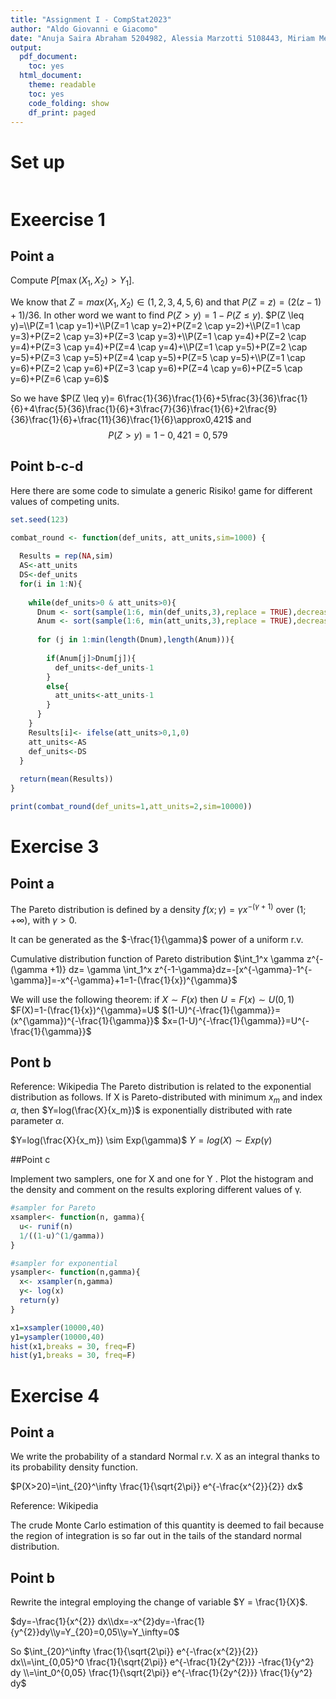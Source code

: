 ```yaml
---
title: "Assignment I - CompStat2023"
author: "Aldo Giovanni e Giacomo"
date: "Anuja Saira Abraham 5204982, Alessia Marzotti 5108443, Miriam Mercuri 5207057"
output:
  pdf_document:
    toc: yes
  html_document:
    theme: readable
    toc: yes
    code_folding: show
    df_print: paged
---
```


# Set up

```r

```


# Exeercise 1

## Point a

Compute $P [\max(X_1, X_2) > Y_1]$.

We know that $Z=max(X_1,X_2) \in (1,2,3,4,5,6)$ and that $P(Z=z)=(2(z-1)+1)/36$.
In other word we want to find $P(Z>y)=1-P(Z \leq y)$.
$P(Z \leq y)=\\P(Z=1 \cap y=1)+\\P(Z=1 \cap y=2)+P(Z=2 \cap y=2)+\\P(Z=1 \cap y=3)+P(Z=2 \cap y=3)+P(Z=3 \cap y=3)+\\P(Z=1 \cap y=4)+P(Z=2 \cap y=4)+P(Z=3 \cap y=4)+P(Z=4 \cap y=4)+\\P(Z=1 \cap y=5)+P(Z=2 \cap y=5)+P(Z=3 \cap y=5)+P(Z=4 \cap y=5)+P(Z=5 \cap y=5)+\\P(Z=1 \cap y=6)+P(Z=2 \cap y=6)+P(Z=3 \cap y=6)+P(Z=4 \cap y=6)+P(Z=5 \cap y=6)+P(Z=6 \cap y=6)$

So we have $P(Z \leq y)= 6\frac{1}{36}\frac{1}{6}+5\frac{3}{36}\frac{1}{6}+4\frac{5}{36}\frac{1}{6}+3\frac{7}{36}\frac{1}{6}+2\frac{9}{36}\frac{1}{6}+\frac{11}{36}\frac{1}{6}\approx0,421$
and $$P(Z>y)=1 - 0,421=0,579$$

## Point b-c-d

Here there are some code to simulate a generic Risiko! game for different values of competing units.
```r
set.seed(123)

combat_round <- function(def_units, att_units,sim=1000) {
  
  Results = rep(NA,sim)
  AS<-att_units
  DS<-def_units
  for(i in 1:N){
    
    while(def_units>0 & att_units>0){
      Dnum <- sort(sample(1:6, min(def_units,3),replace = TRUE),decreasing = T)
      Anum <- sort(sample(1:6, min(att_units,3),replace = TRUE),decreasing = T)
      
      for (j in 1:min(length(Dnum),length(Anum))){
        
        if(Anum[j]>Dnum[j]){
          def_units<-def_units-1
        }
        else{
          att_units<-att_units-1
        }
      }
    }
    Results[i]<- ifelse(att_units>0,1,0)
    att_units<-AS
    def_units<-DS
  }
  
  return(mean(Results))
}
```

```r
print(combat_round(def_units=1,att_units=2,sim=10000))
```


# Exercise 3

## Point a

The Pareto distribution is defined by a density $f(x;\gamma)=\gamma x^{-(\gamma +1)}$ over $(1;+\infty)$, with $\gamma >0$.

It can be generated as the $-\frac{1}{\gamma}$ power of a uniform r.v. 

Cumulative distribution function of Pareto distribution $\int_1^x \gamma z^{-(\gamma +1)} dz= \gamma \int_1^x z^{-1-\gamma}dz=-[x^{-\gamma}-1^{-\gamma}]=-x^{-\gamma}+1=1-(\frac{1}{x})^{\gamma}$

We will use the following theorem:
if $X \sim F(x)$ then $U=F(x) \sim U(0,1)$
$F(X)=1-(\frac{1}{x})^{\gamma}=U$ $(1-U)^{-\frac{1}{\gamma}}=(x^{\gamma})^{-\frac{1}{\gamma}}$
$x=(1-U)^{-\frac{1}{\gamma}}=U^{-\frac{1}{\gamma}}$

## Pont b

Reference: Wikipedia
The Pareto distribution is related to the exponential distribution as follows. If X is Pareto-distributed with minimum $x_m$ and index $\alpha$, then $Y=log(\frac{X}{x_m})$ is exponentially distributed with rate parameter $\alpha$.

$Y=log(\frac{X}{x_m}) \sim Exp(\gamma)$
$Y=log(X) \sim Exp(\gamma)$

##Point c

Implement two samplers, one for X and one for Y . Plot the histogram and the density and comment on the results exploring different values of γ.
```r
#sampler for Pareto
xsampler<- function(n, gamma){
  u<- runif(n)
  1/((1-u)^(1/gamma))
}

#sampler for exponential
ysampler<- function(n,gamma){
  x<- xsampler(n,gamma)
  y<- log(x)
  return(y)
}

x1=xsampler(10000,40)
y1=ysampler(10000,40)
hist(x1,breaks = 30, freq=F)
hist(y1,breaks = 30, freq=F)
```

# Exercise 4

## Point a

We write the probability of a standard Normal r.v. X as an integral thanks to its probability density function.

$P(X>20)=\int_{20}^\infty \frac{1}{\sqrt{2\pi}} e^{-\frac{x^{2}}{2}} dx$

Reference: Wikipedia

The crude Monte Carlo estimation of this quantity is deemed to fail because the region of integration is so far out in the tails of the standard normal distribution. 

## Point b

Rewrite the integral employing the change of variable $Y = \frac{1}{X}$.

$dy=-\frac{1}{x^{2}} dx\\dx=-x^{2}dy=-\frac{1}{y^{2}}dy\\y=Y_{20}=0,05\\y=Y_\infty=0$

So $\int_{20}^\infty \frac{1}{\sqrt{2\pi}} e^{-\frac{x^{2}}{2}} dx\\=\int_{0,05}^0 \frac{1}{\sqrt{2\pi}} e^{-\frac{1}{2y^{2}}} -\frac{1}{y^2} dy \\=\int_0^{0,05} \frac{1}{\sqrt{2\pi}} e^{-\frac{1}{2y^{2}}} \frac{1}{y^2} dy$









